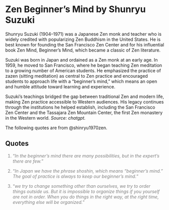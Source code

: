 # Zen Beginner's Mind by Shunryu Suzuki

Shunryu Suzuki (1904–1971) was a Japanese Zen monk and teacher who is widely credited with popularizing Zen Buddhism in the United States. He is best known for founding the San Francisco Zen Center and for his influential book Zen Mind, Beginner's Mind, which became a classic of Zen literature.

Suzuki was born in Japan and ordained as a Zen monk at an early age. In 1959, he moved to San Francisco, where he began teaching Zen meditation to a growing number of American students. He emphasized the practice of zazen (sitting meditation) as central to Zen practice and encouraged students to approach life with a "beginner's mind," which means an open and humble attitude toward learning and experience.

Suzuki's teachings bridged the gap between traditional Zen and modern life, making Zen practice accessible to Western audiences. His legacy continues through the institutions he helped establish, including the San Francisco Zen Center and the Tassajara Zen Mountain Center, the first Zen monastery in the Western world. *Source: chatgpt.*

The following quotes are from @shinryu1970zen.

## Quotes

::: {style="color: gray"}
1.  "*In the beginner’s mind there are many possibilities, but in the expert’s there are few.*"
:::

::: {style="color: gray"}
2.  "*In Japan we have the phrase shoshin, which means “beginner’s mind.” The goal of practice is always to keep our beginner’s mind.*"
:::

::: {style="color: gray"}
3.  "*we try to change something other than ourselves, we try to order things outside us. But it is impossible to organize things if you yourself are not in order. When you do things in the right way, at the right time, everything else will be organized.*"
:::

